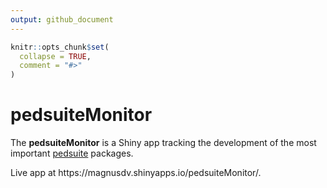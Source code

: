```yaml
---
output: github_document
---
```


<!-- README.md is generated from README.Rmd. Please edit that file -->

```r
knitr::opts_chunk$set(
  collapse = TRUE,
  comment = "#>"
)
```

# pedsuiteMonitor

<!-- badges: start -->
<!-- badges: end -->

The **pedsuiteMonitor** is a Shiny app tracking the development of the most important [pedsuite](https://magnusdv.github.io/pedsuite/) packages.

Live app at https://magnusdv.shinyapps.io/pedsuiteMonitor/.
